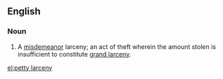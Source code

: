 ==English==
===Noun===
{{en-noun|head=[[petty]] [[larceny]]|petty larcenies}}
# {{legal}} A [[misdemeanor]] larceny; an act of theft wherein the amount stolen is insufficient to constitute [[grand larceny]].

[[el:petty larceny]]